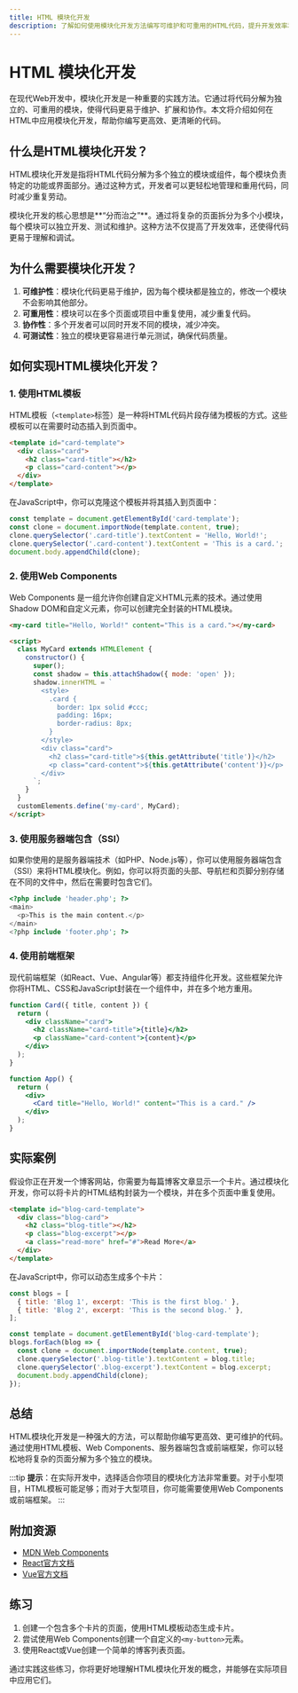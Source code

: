 ```yaml
---
title: HTML 模块化开发
description: 了解如何使用模块化开发方法编写可维护和可重用的HTML代码，提升开发效率和代码质量。
---
```


# HTML 模块化开发

在现代Web开发中，模块化开发是一种重要的实践方法。它通过将代码分解为独立的、可重用的模块，使得代码更易于维护、扩展和协作。本文将介绍如何在HTML中应用模块化开发，帮助你编写更高效、更清晰的代码。

## 什么是HTML模块化开发？

HTML模块化开发是指将HTML代码分解为多个独立的模块或组件，每个模块负责特定的功能或界面部分。通过这种方式，开发者可以更轻松地管理和重用代码，同时减少重复劳动。

模块化开发的核心思想是**“分而治之”**。通过将复杂的页面拆分为多个小模块，每个模块可以独立开发、测试和维护。这种方法不仅提高了开发效率，还使得代码更易于理解和调试。

## 为什么需要模块化开发？

1. **可维护性**：模块化代码更易于维护，因为每个模块都是独立的，修改一个模块不会影响其他部分。
2. **可重用性**：模块可以在多个页面或项目中重复使用，减少重复代码。
3. **协作性**：多个开发者可以同时开发不同的模块，减少冲突。
4. **可测试性**：独立的模块更容易进行单元测试，确保代码质量。

## 如何实现HTML模块化开发？

### 1. 使用HTML模板

HTML模板（`<template>`标签）是一种将HTML代码片段存储为模板的方式。这些模板可以在需要时动态插入到页面中。

```html
<template id="card-template">
  <div class="card">
    <h2 class="card-title"></h2>
    <p class="card-content"></p>
  </div>
</template>
```

在JavaScript中，你可以克隆这个模板并将其插入到页面中：

```javascript
const template = document.getElementById('card-template');
const clone = document.importNode(template.content, true);
clone.querySelector('.card-title').textContent = 'Hello, World!';
clone.querySelector('.card-content').textContent = 'This is a card.';
document.body.appendChild(clone);
```

### 2. 使用Web Components

Web Components 是一组允许你创建自定义HTML元素的技术。通过使用Shadow DOM和自定义元素，你可以创建完全封装的HTML模块。

```html
<my-card title="Hello, World!" content="This is a card."></my-card>

<script>
  class MyCard extends HTMLElement {
    constructor() {
      super();
      const shadow = this.attachShadow({ mode: 'open' });
      shadow.innerHTML = `
        <style>
          .card {
            border: 1px solid #ccc;
            padding: 16px;
            border-radius: 8px;
          }
        </style>
        <div class="card">
          <h2 class="card-title">${this.getAttribute('title')}</h2>
          <p class="card-content">${this.getAttribute('content')}</p>
        </div>
      `;
    }
  }
  customElements.define('my-card', MyCard);
</script>
```

### 3. 使用服务器端包含（SSI）

如果你使用的是服务器端技术（如PHP、Node.js等），你可以使用服务器端包含（SSI）来将HTML模块化。例如，你可以将页面的头部、导航栏和页脚分别存储在不同的文件中，然后在需要时包含它们。

```php
<?php include 'header.php'; ?>
<main>
  <p>This is the main content.</p>
</main>
<?php include 'footer.php'; ?>
```

### 4. 使用前端框架

现代前端框架（如React、Vue、Angular等）都支持组件化开发。这些框架允许你将HTML、CSS和JavaScript封装在一个组件中，并在多个地方重用。

```jsx
function Card({ title, content }) {
  return (
    <div className="card">
      <h2 className="card-title">{title}</h2>
      <p className="card-content">{content}</p>
    </div>
  );
}

function App() {
  return (
    <div>
      <Card title="Hello, World!" content="This is a card." />
    </div>
  );
}
```

## 实际案例

假设你正在开发一个博客网站，你需要为每篇博客文章显示一个卡片。通过模块化开发，你可以将卡片的HTML结构封装为一个模块，并在多个页面中重复使用。

```html
<template id="blog-card-template">
  <div class="blog-card">
    <h2 class="blog-title"></h2>
    <p class="blog-excerpt"></p>
    <a class="read-more" href="#">Read More</a>
  </div>
</template>
```

在JavaScript中，你可以动态生成多个卡片：

```javascript
const blogs = [
  { title: 'Blog 1', excerpt: 'This is the first blog.' },
  { title: 'Blog 2', excerpt: 'This is the second blog.' },
];

const template = document.getElementById('blog-card-template');
blogs.forEach(blog => {
  const clone = document.importNode(template.content, true);
  clone.querySelector('.blog-title').textContent = blog.title;
  clone.querySelector('.blog-excerpt').textContent = blog.excerpt;
  document.body.appendChild(clone);
});
```

## 总结

HTML模块化开发是一种强大的方法，可以帮助你编写更高效、更可维护的代码。通过使用HTML模板、Web Components、服务器端包含或前端框架，你可以轻松地将复杂的页面分解为多个独立的模块。

:::tip
**提示**：在实际开发中，选择适合你项目的模块化方法非常重要。对于小型项目，HTML模板可能足够；而对于大型项目，你可能需要使用Web Components或前端框架。
:::

## 附加资源

- [MDN Web Components](https://developer.mozilla.org/en-US/docs/Web/Web_Components)
- [React官方文档](https://reactjs.org/docs/getting-started.html)
- [Vue官方文档](https://vuejs.org/v2/guide/)

## 练习

1. 创建一个包含多个卡片的页面，使用HTML模板动态生成卡片。
2. 尝试使用Web Components创建一个自定义的`<my-button>`元素。
3. 使用React或Vue创建一个简单的博客列表页面。

通过实践这些练习，你将更好地理解HTML模块化开发的概念，并能够在实际项目中应用它们。